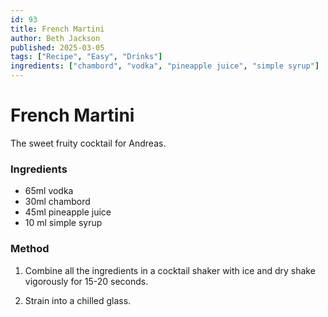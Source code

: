 ```yaml
---
id: 93
title: French Martini
author: Beth Jackson
published: 2025-03-05
tags: ["Recipe", "Easy", "Drinks"]
ingredients: ["chambord", "vodka", "pineapple juice", "simple syrup"]
---
```


# French Martini

<BlogTextWrapper>

The sweet fruity cocktail for Andreas.

</BlogTextWrapper>

<BlogTextWrapper>

### Ingredients

- 65ml vodka
- 30ml chambord
- 45ml pineapple juice
- 10 ml simple syrup

### Method

1. Combine all the ingredients in a cocktail shaker with ice and dry shake vigorously for 15-20 seconds.

2. Strain into a chilled glass.

</BlogTextWrapper>

<ClickableTags tags={tags} />
